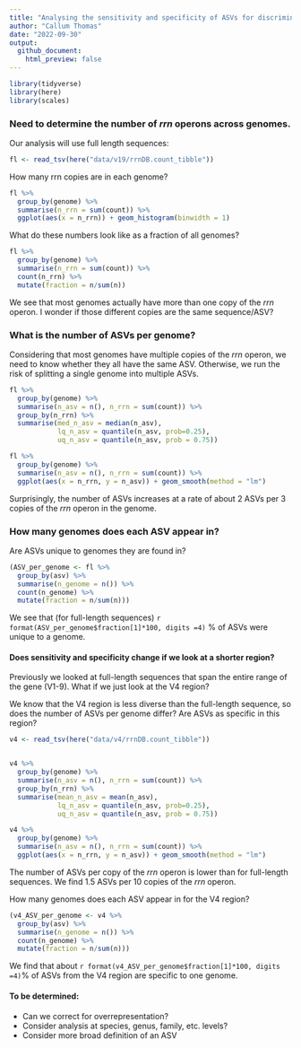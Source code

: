 ```yaml
---
title: "Analysing the sensitivity and specificity of ASVs for discriminating between genomes"
author: "Callum Thomas"
date: "2022-09-30"
output: 
  github_document:
    html_preview: false
---
```


```r
library(tidyverse)
library(here)
library(scales)
```
### Need to determine the number of *rrn* operons across genomes.

Our analysis will use full length sequences:

```r
fl <- read_tsv(here("data/v19/rrnDB.count_tibble"))
```

How many rrn copies are in each genome?

```r
fl %>% 
  group_by(genome) %>% 
  summarise(n_rrn = sum(count)) %>%
  ggplot(aes(x = n_rrn)) + geom_histogram(binwidth = 1)
```

What do these numbers look like as a fraction of all genomes?
```r
fl %>% 
  group_by(genome) %>% 
  summarise(n_rrn = sum(count)) %>%
  count(n_rrn) %>% 
  mutate(fraction = n/sum(n))
```

We see that most genomes actually have more than one copy of the *rrn* operon. 
I wonder if those different copies are the same sequence/ASV?

### What is the number of ASVs per genome?

Considering that most genomes have multiple copies of the *rrn* operon, we need
to know whether they all have the same ASV. Otherwise, we run the risk of 
splitting a single genome into multiple ASVs.

```r
fl %>%
  group_by(genome) %>% 
  summarise(n_asv = n(), n_rrn = sum(count)) %>% 
  group_by(n_rrn) %>% 
  summarise(med_n_asv = median(n_asv),
            lq_n_asv = quantile(n_asv, prob=0.25),
            uq_n_asv = quantile(n_asv, prob = 0.75))

fl %>%
  group_by(genome) %>% 
  summarise(n_asv = n(), n_rrn = sum(count)) %>% 
  ggplot(aes(x = n_rrn, y = n_asv)) + geom_smooth(method = "lm")

```

Surprisingly, the number of ASVs increases at a rate of about 2 ASVs per 3
copies of the *rrn* operon in the genome.

### How many genomes does each ASV appear in?

Are ASVs unique to genomes they are found in?

```r
(ASV_per_genome <- fl %>% 
  group_by(asv) %>% 
  summarise(n_genome = n()) %>% 
  count(n_genome) %>% 
  mutate(fraction = n/sum(n)))
```

We see that (for full-length sequences) `r format(ASV_per_genome$fraction[1]*100, digits =4)`
% of ASVs were unique to a genome.

#### Does sensitivity and specificity change if we look at a shorter region? 

Previously we looked at full-length sequences that span the entire range of the 
gene (V1-9). What if we just look at the V4 region?

We know that the V4 region is less diverse than the full-length sequence, so
does the number of ASVs per genome differ? Are ASVs as specific in this region?

```r
v4 <- read_tsv(here("data/v4/rrnDB.count_tibble"))


v4 %>%
  group_by(genome) %>% 
  summarise(n_asv = n(), n_rrn = sum(count)) %>% 
  group_by(n_rrn) %>% 
  summarise(mean_n_asv = mean(n_asv),
            lq_n_asv = quantile(n_asv, prob=0.25),
            uq_n_asv = quantile(n_asv, prob = 0.75))

v4 %>%
  group_by(genome) %>% 
  summarise(n_asv = n(), n_rrn = sum(count)) %>% 
  ggplot(aes(x = n_rrn, y = n_asv)) + geom_smooth(method = "lm")
```

The number of ASVs per copy of the *rrn* operon is lower than for full-length
sequences. We find 1.5 ASVs per 10 copies of the *rrn* operon.

How many genomes does each ASV appear in for the V4 region?

```r
(v4_ASV_per_genome <- v4 %>% 
  group_by(asv) %>% 
  summarise(n_genome = n()) %>% 
  count(n_genome) %>% 
  mutate(fraction = n/sum(n)))
```

We find that about `r format(v4_ASV_per_genome$fraction[1]*100, digits =4)`% of
ASVs from the V4 region are specific to one genome.

#### To be determined:
- Can we correct for overrepresentation?
- Consider analysis at species, genus, family, etc. levels?
- Consider more broad definition of an ASV
